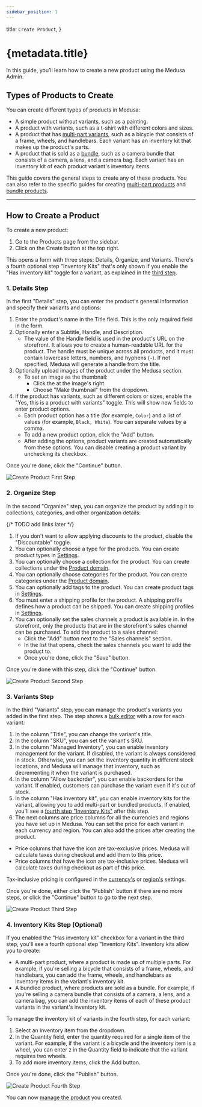 ```yaml
---
sidebar_position: 1
---
```



  title: `Create Product`,
}

# {metadata.title}

In this guide, you’ll learn how to create a new product using the Medusa Admin.

## Types of Products to Create

You can create different types of products in Medusa:

- A simple product without variants, such as a painting.
- A product with variants, such as a t-shirt with different colors and sizes.
- A product that has [multi-part variants](./multi-part/page.mdx), such as a bicycle that consists of a frame, wheels, and handlebars. Each variant has an inventory kit that makes up the product's parts.
- A product that is sold as a [bundle](./bundle/page.mdx), such as a camera bundle that consists of a camera, a lens, and a camera bag. Each variant has an inventory kit of each product variant's inventory items.

This guide covers the general steps to create any of these products. You can also refer to the specific guides for creating [multi-part products](./multi-part/page.mdx) and [bundle products](./bundle/page.mdx).

---

## How to Create a Product

To create a new product:

1. Go to the Products page from the sidebar.
2. Click on the Create button at the top right.

This opens a form with three steps: Details, Organize, and Variants. There's a fourth optional step "Inventory Kits" that's only shown if you enable the "Has inventory kit" toggle for a variant, as explained in the [third step](#3-variants-step).

### 1. Details Step

In the first "Details" step, you can enter the product's general information and specify their variants and options:

1. Enter the product's name in the Title field. This is the only required field in the form.
2. Optionally enter a Subtitle, Handle, and Description.
    - The value of the Handle field is used in the product's URL on the storefront. It allows you to create a human-readable URL for the product. The handle must be unique across all products, and it must contain lowercase letters, numbers, and hyphens (`-`). If not specified, Medusa will generate a handle from the title.
3. Optionally upload images of the product under the Medusa section.
    - To set an image as the thumbnail:
        - Click the <InlineIcon Icon={EllipsisHorizontal} alt="three-dots" /> at the image's right.
        - Choose "Make thumbnail" from the dropdown.
4. If the product has variants, such as different colors or sizes, enable the "Yes, this is a product with variants" toggle. This will show new fields to enter product options.
    - Each product option has a title (for example, `Color`) and a list of values (for example, `Black, White`). You can separate values by a comma.
    - To add a new product option, click the "Add" button.
    - After adding the options, product variants are created automatically from these options. You can disable creating a product variant by unchecking its checkbox.

Once you're done, click the "Continue" button.

![Create Product First Step](https://res.cloudinary.com/dza7lstvk/image/upload/v1739806746/User%20Guide/Screenshot_2025-02-17_at_5.38.51_PM_eto1rg.png)

### 2. Organize Step

In the second "Organize" step, you can organize the product by adding it to collections, categories, and other organization details:

{/* TODO add links later */}

1. If you don't want to allow applying discounts to the product, disable the "Discountable" toggle.
2. You can optionally choose a type for the products. You can create product types in [Settings](#).
3. You can optionally choose a collection for the product. You can create collections under the [Product domain](../collections/page.mdx).
4. You can optionally choose categories for the product. You can create categories under the [Product domain](../categories/page.mdx).
5. You can optionally add tags to the product. You can create product tags in [Settings](#).
6. You must enter a shipping profile for the product. A shipping profile defines how a product can be shipped. You can create shipping profiles in [Settings](#).
7. You can optionally set the sales channels a product is available in. In the storefront, only the products that are in the storefront's sales channel can be purchased. To add the product to a sales channel:
    - Click the "Add" button next to the "Sales channels" section.
    - In the list that opens, check the sales channels you want to add the product to.
    - Once you're done, click the "Save" button.

Once you're done with this step, click the "Continue" button.

![Create Product Second Step](https://res.cloudinary.com/dza7lstvk/image/upload/v1739807251/User%20Guide/Screenshot_2025-02-17_at_5.47.03_PM_ke1xtb.png)

### 3. Variants Step

In the third "Variants" step, you can manage the product's variants you added in the first step. The step shows a [bulk editor](../../tips/bulk-editor/page.mdx) with a row for each variant:

1. In the column "Title", you can change the variant's title.
2. In the column "SKU", you can set the variant's SKU.
3. In the column "Managed Inventory", you can enable inventory management for the variant. If disabled, the variant is always considered in stock. Otherwise, you can set the inventory quantity in different stock locations, and Medusa will manage that inventory, such as decrementing it when the variant is purchased.
4. In the column "Allow backorder", you can enable backorders for the variant. If enabled, customers can purchase the variant even if it's out of stock.
5. In the column "Has inventory kit", you can enable inventory kits for the variant, allowing you to add multi-part or bundled products. If enabled, you'll see a [fourth step "Inventory Kits"](#4-inventory-kits-step-optional) after this step.
6. The next columns are price columns for all the currencies and regions you have set up in Medusa. You can set the price for each variant in each currency and region. You can also add the prices after creating the product.

<Note title="Tips">

- Price columns that have the <InlineIcon Icon={TaxExclusive} alt="tax-exclusive" /> icon are tax-exclusive prices. Medusa will calculate taxes during checkout and add them to this price.
- Price columns that have the <InlineIcon Icon={TaxInclusive} alt="tax-inclusive" /> icon are tax-inclusive prices. Medusa will calculate taxes during checkout as part of this price.

Tax-inclusive pricing is configured in the [currency's](../../settings/store/page.mdx) or [region's](../../settings/regions/page.mdx) settings.

</Note>

Once you're done, either click the "Publish" button if there are no more steps, or click the "Continue" button to go to the next step.

![Create Product Third Step](https://res.cloudinary.com/dza7lstvk/image/upload/v1739807921/User%20Guide/Screenshot_2025-02-17_at_5.58.27_PM_i708en.png)

### 4. Inventory Kits Step (Optional)

If you enabled the "Has inventory kit" checkbox for a variant in the third step, you'll see a fourth optional step "Inventory Kits". Inventory kits allow you to create:

- A multi-part product, where a product is made up of multiple parts. For example, if you're selling a bicycle that consists of a frame, wheels, and handlebars, you can add the frame, wheels, and handlebars as inventory items in the variant's inventory kit.
- A bundled product, where products are sold as a bundle. For example, if you're selling a camera bundle that consists of a camera, a lens, and a camera bag, you can add the inventory items of each of these product variants in the variant's inventory kit.

To manage the inventory kit of variants in the fourth step, for each variant:

1. Select an inventory item from the dropdown.
2. In the Quantity field, enter the quantity required for a single item of the variant. For example, if the variant is a bicycle and the inventory item is a wheel, you can enter `2` in the Quantity field to indicate that the variant requires two wheels.
3. To add more inventory items, click the Add button.

Once you're done, click the "Publish" button.

![Create Product Fourth Step](https://res.cloudinary.com/dza7lstvk/image/upload/v1739808931/User%20Guide/Screenshot_2025-02-17_at_6.15.16_PM_hofawf.png)

You can now [manage the product](../edit/page.mdx) you created.
